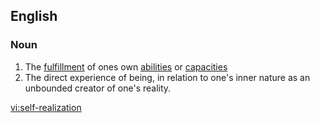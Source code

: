 ==English==

===Noun===
{{en-noun|sg=[[self]]-[[realization]]|-}}

# The [[fulfillment]] of ones own [[ability|abilities]] or [[capacity|capacities]]
# The direct experience of being, in relation to one's inner nature as an unbounded creator of one's reality.

[[vi:self-realization]]